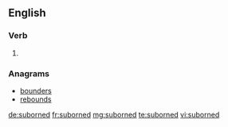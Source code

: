==English==

===Verb===
{{head|en}}

# {{en-past of|suborn}}

===Anagrams===
* [[bounders#English|bounders]]
* [[rebounds#English|rebounds]]

[[de:suborned]]
[[fr:suborned]]
[[mg:suborned]]
[[te:suborned]]
[[vi:suborned]]